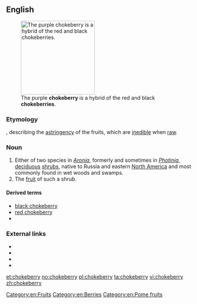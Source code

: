 ==English==
[[Image:Aronia prunifolia0.jpg|thumb|right|200px|The purple '''chokeberry''' is a hybrid of the red and black '''chokeberries'''.]]

===Etymology===
{{compound|choke|berry|lang=en}}, describing the [[astringency]] of the fruits, which are [[inedible]] when [[raw]].

===Noun===
{{en-noun|chokeberries}}
# Either of two species in ''[[Aronia]]'', formerly and sometimes in ''[[Photinia]]'', [[deciduous]] [[shrub]]s, native to Russia and eastern [[North America]] and most commonly found in wet woods and swamps. 
# The [[fruit]] of such a shrub.

====Derived terms====
* [[black chokeberry]]
* [[red chokeberry]]
* {{vern|purple chokeberry|pedia=1}}

===External links===
* {{pedia}}
* {{specieslite|Aronia}}
* {{commonslite|Category:Aronia}}
* {{R:USDA Plants|PHOTI}}

[[Category:en:Fruits]]
[[Category:en:Berries]]
[[Category:en:Pome fruits]]

[[et:chokeberry]]
[[no:chokeberry]]
[[pl:chokeberry]]
[[ta:chokeberry]]
[[vi:chokeberry]]
[[zh:chokeberry]]